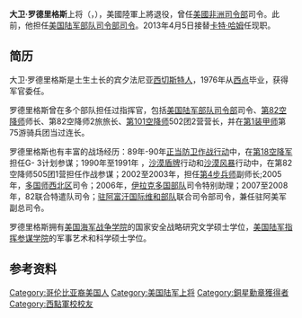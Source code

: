 {{Infobox military person
|name  = 大卫·罗德里格斯<br /><small>David M. Rodriguez</small>
|birth_date   = {{birth date and age|1954|5|23}}
|nickname=罗德（Rod）
|death_date   = 
|birth_place  = [[美国|美国]][[賓夕法尼亞州|賓夕法尼亞州]][[費城|費城]]<ref>{{Cite web |url=http://nl.newsbank.com/nl-search/we/Archives?p_product=FV&p_theme=fv&p_action=search&p_maxdocs=200&p_topdoc=1&p_text_direct-0=110EC7BB0F3B42F0&p_field_direct-0=document_id&p_perpage=10&p_sort=YMD_date:D&s_trackval=GooglePM |title=存档副本 |access-date=2014-01-21 |archive-date=2014-03-24 |archive-url=https://web.archive.org/web/20140324033544/http://nl.newsbank.com/nl-search/we/Archives?p_product=FV&p_theme=fv&p_action=search&p_maxdocs=200&p_topdoc=1&p_text_direct-0=110EC7BB0F3B42F0&p_field_direct-0=document_id&p_perpage=10&p_sort=YMD_date:D&s_trackval=GooglePM }}</ref>
|death_place  = 
|image        = [[File:General_David_M_Rodriguez_USAFRICOM.jpg|250px]]
|caption=大卫·罗德里格斯陆军上将
|allegiance   = {{flag|United States}}
|serviceyears = 1976-2016
|rank         = [[File:Army-USA-OF-09.svg|60px]] [[上将_(美国)|上将]]
|commands     = [[非洲司令部|非洲司令部]]<br />[[部队司令部|部队司令部]]<br />[[82空降师|82空降师]]<br />[[驻阿富汗国际维和部队联合司令部|驻阿富汗国际维和部队联合司令部]]
|battles      = [[海湾战争|海湾战争]]<br />[[伊拉克战争|伊拉克战争]]<br />[[阿富汗戰爭_(2001年－2021年)|阿富汗战争]]<br />[[马里战争|马里战争]]
|awards       = [[国防部杰出服役勋章|国防部杰出服役勋章]] <br />[[陆军杰出服役勋章|陆军杰出服役勋章]]<br />[[国防优秀服役奖章|国防优秀服役奖章]]<br />[[功绩勋章|功绩勋章]] <br />[[铜星勋章|铜星勋章]] 
}}
'''大卫·罗德里格斯'''上将（{{lang-en|David M. Rodriguez}}，{{bd|11954年|5月23日|||CatIdx=David M. Rodriguez}}），美國陸軍上將退役，曾任[[美國非洲司令部|美國非洲司令部]]司令。此前，他担任[[美国陆军部队司令部司令|美国陆军部队司令部司令]]。2013年4月5日接替[[卡特·哈姆|卡特·哈姆]]任现职。

==简历==
大卫·罗德里格斯是土生土长的宾夕法尼亚[[西切斯特人|西切斯特人]]，1976年从[[美国军事学院|西点]]毕业，获得军官委任。

罗德里格斯曾在多个部队担任过指挥官，包括[[美国陆军部队司令部|美国陆军部队司令部]]司令、[[第82空降师|第82空降师]]师长、第82空降师2旅旅长、[[第101空降师|第101空降师]]502团2营营长，并在[[第1装甲师|第1装甲师]]第75游骑兵团当过连长。 

罗德里格斯也有丰富的战场经历：89年-90年[[正当防卫作战行动|正当防卫作战行动]]中，在[[第18空降军|第18空降军]]担任G- 3计划参谋；1990年至1991年 ，[[沙漠盾牌|沙漠盾牌]]行动和[[沙漠风暴|沙漠风暴]]行动中，在第82空降师505团1营担任作战参谋；2002至2003年，担任[[第4步兵师|第4步兵师]]副师长;2005年，[[多国师西北区|多国师西北区]]司令；2006年，[[伊拉克多国部队|伊拉克多国部队]]司令特别助理；2007至2008年，82联合特遣队司令；[[驻阿富汗国际维和部队|驻阿富汗国际维和部队]]联合司令部司令，兼任驻阿美军副总司令。

罗德里格斯拥有[[美国海军战争学院|美国海军战争学院]]的国家安全战略研究文学硕士学位，[[美国陆军指挥参谋学院|美国陆军指挥参谋学院]]的军事艺术和科学硕士学位。
== 参考资料 ==

<references/>

{{DEFAULTSORT: Rodriguez, David}}
[[Category:哥伦比亚裔美国人|Category:哥伦比亚裔美国人]]
[[Category:美国陆军上将|Category:美国陆军上将]]
[[Category:銅星勳章獲得者|Category:銅星勳章獲得者]]
[[Category:西點軍校校友|Category:西點軍校校友]]